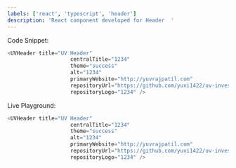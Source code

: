 ```yaml
---
labels: ['react', 'typescript', 'header']
description: 'React component developed for Header  '
---
```




Code Snippet:
```js
<UVHeader title="UV Header"
                    centralTitle="1234"
                    theme="success"
                    alt="1234"
                    primaryWebsite="http://yuvrajpatil.com"
                    repositoryUrl="https://github.com/yuvi1422/uv-investment-portfolio"
                    repositoryLogo="1234" />
```


Live Playground:
```js live
<UVHeader title="UV Header"
                    centralTitle="1234"
                    theme="success"
                    alt="1234"
                    primaryWebsite="http://yuvrajpatil.com"
                    repositoryUrl="https://github.com/yuvi1422/uv-investment-portfolio"
                    repositoryLogo="1234" />
```

